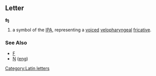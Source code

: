 ==Letter==
'''ʩ'''

#a symbol of the [[IPA]], representing a [[voiced]] [[velopharyngeal]] [[fricative]].
===See Also===
*[[F]]
*[[Ŋ]] ([[eng]])
[[Category:Latin letters]]